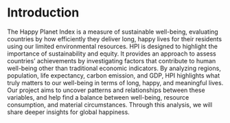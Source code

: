 # Introduction

The Happy Planet Index is a measure of sustainable well-being, evaluating countries by how efficiently they deliver long, happy lives for their residents using our limited environmental resources. HPI is designed to highlight the importance of sustainability and equity. It provides an approach to assess countries' achievements by investigating factors that contribute to human well-being other than traditional economic indicators. By analyzing regions, population, life expectancy, carbon emission, and GDP, HPI highlights what truly matters to our well-being in terms of long, happy, and meaningful lives. Our project aims to uncover patterns and relationships between these variables, and help find a balance between well-being, resource consumption, and material circumstances. Through this analysis, we will share deeper insights for global happiness.